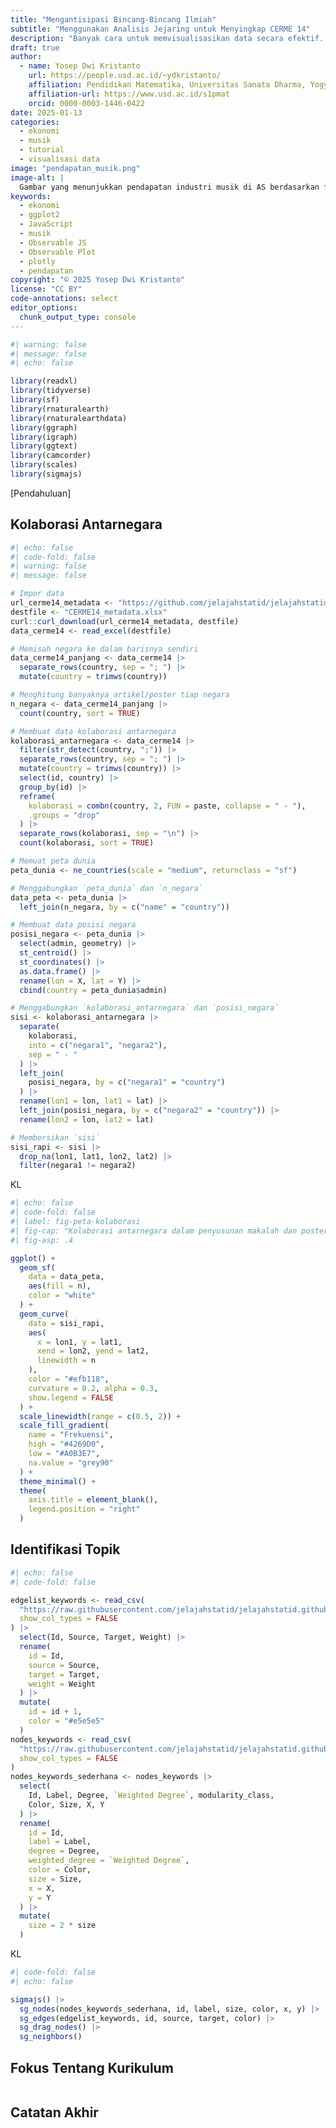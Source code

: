 ```yaml
---
title: "Mengantisipasi Bincang-Bincang Ilmiah"
subtitle: "Menggunakan Analisis Jejaring untuk Menyingkap CERME 14"
description: "Banyak cara untuk memvisualisasikan data secara efektif. Artikel ini mendemonstrasikan bagaimana memvisualisasikan data pendapatan industri musik di AS dengan menggunakan {ggplot2} dan {plotly}. Cara tersebut dilakukan dengan menggunakan pemrograman R. Tak hanya itu, artikel ini juga mendemonstrasikan bagaimana memvisualisasikan data tersebut secara interaktif dengan menggunakan Observable Plot."
draft: true
author:
  - name: Yosep Dwi Kristanto
    url: https://people.usd.ac.id/~ydkristanto/
    affiliation: Pendidikan Matematika, Universitas Sanata Dharma, Yogyakarta
    affiliation-url: https://www.usd.ac.id/s1pmat
    orcid: 0000-0003-1446-0422
date: 2025-01-13
categories:
  - ekonomi
  - musik
  - tutorial
  - visualisasi data
image: "pendapatan_musik.png"
image-alt: |
  Gambar yang menunjukkan pendapatan industri musik di AS berdasarkan format.
keywords: 
  - ekonomi
  - ggplot2
  - JavaScript
  - musik
  - Observable JS
  - Observable Plot
  - plotly
  - pendapatan
copyright: "© 2025 Yosep Dwi Kristanto"
license: "CC BY"
code-annotations: select
editor_options: 
  chunk_output_type: console
---
```


```r
#| warning: false
#| message: false
#| echo: false

library(readxl)
library(tidyverse)
library(sf)
library(rnaturalearth)
library(rnaturalearthdata)
library(ggraph)
library(igraph)
library(ggtext)
library(camcorder)
library(scales)
library(sigmajs)
```

\[Pendahuluan\]

## Kolaborasi Antarnegara

```r
#| echo: false
#| code-fold: false
#| warning: false
#| message: false

# Impor data
url_cerme14_metadata <- "https://github.com/jelajahstatid/jelajahstatid.github.io/raw/refs/heads/main/pos/2025-02-cerme14/aset/CERME14_metadata.xlsx"
destfile <- "CERME14_metadata.xlsx"
curl::curl_download(url_cerme14_metadata, destfile)
data_cerme14 <- read_excel(destfile)

# Memisah negara ke dalam barisnya sendiri
data_cerme14_panjang <- data_cerme14 |> 
  separate_rows(country, sep = "; ") |> 
  mutate(country = trimws(country))

# Menghitung banyaknya artikel/poster tiap negara
n_negara <- data_cerme14_panjang |> 
  count(country, sort = TRUE)

# Membuat data kolaborasi antarnegara
kolaborasi_antarnegara <- data_cerme14 |> 
  filter(str_detect(country, ";")) |> 
  separate_rows(country, sep = "; ") |> 
  mutate(country = trimws(country)) |> 
  select(id, country) |> 
  group_by(id) |> 
  reframe(
    kolaborasi = combn(country, 2, FUN = paste, collapse = " - "),
    .groups = "drop"
  ) |> 
  separate_rows(kolaborasi, sep = "\n") |> 
  count(kolaborasi, sort = TRUE)

# Memuat peta dunia
peta_dunia <- ne_countries(scale = "medium", returnclass = "sf")

# Menggabungkan `peta_dunia` dan `n_negara`
data_peta <- peta_dunia |> 
  left_join(n_negara, by = c("name" = "country"))

# Membuat data posisi negara
posisi_negara <- peta_dunia |> 
  select(admin, geometry) |>
  st_centroid() |> 
  st_coordinates() |> 
  as.data.frame() |> 
  rename(lon = X, lat = Y) |> 
  cbind(country = peta_dunia$admin)

# Menggabungkan `kolaborasi_antarnegara` dan `posisi_negara`
sisi <- kolaborasi_antarnegara |> 
  separate(
    kolaborasi,
    into = c("negara1", "negara2"),
    sep = " - "
  ) |> 
  left_join(
    posisi_negara, by = c("negara1" = "country")
  ) |> 
  rename(lon1 = lon, lat1 = lat) |> 
  left_join(posisi_negara, by = c("negara2" = "country")) |> 
  rename(lon2 = lon, lat2 = lat)

# Membersikan `sisi`
sisi_rapi <- sisi |> 
  drop_na(lon1, lat1, lon2, lat2) |> 
  filter(negara1 != negara2)
```

KL

```r
#| echo: false
#| code-fold: false
#| label: fig-peta-kolaborasi
#| fig-cap: "Kolaborasi antarnegara dalam penyusunan makalah dan poster CERME 14"
#| fig-asp: .4

ggplot() +
  geom_sf(
    data = data_peta, 
    aes(fill = n),
    color = "white"
  ) + 
  geom_curve(
    data = sisi_rapi,
    aes(
      x = lon1, y = lat1,
      xend = lon2, yend = lat2, 
      linewidth = n
    ), 
    color = "#efb118",
    curvature = 0.2, alpha = 0.3,
    show.legend = FALSE
  ) +
  scale_linewidth(range = c(0.5, 2)) + 
  scale_fill_gradient(
    name = "Frekuensi",
    high = "#4269D0",
    low = "#A0B3E7",
    na.value = "grey90"
  ) + 
  theme_minimal() + 
  theme(
    axis.title = element_blank(),
    legend.position = "right"
  )
```

## Identifikasi Topik

```r
#| echo: false
#| code-fold: false

edgelist_keywords <- read_csv(
  "https://raw.githubusercontent.com/jelajahstatid/jelajahstatid.github.io/refs/heads/main/pos/2025-02-cerme14/aset/edgelist_gephi.csv",
  show_col_types = FALSE
) |> 
  select(Id, Source, Target, Weight) |> 
  rename(
    id = Id,
    source = Source,
    target = Target,
    weight = Weight
  ) |> 
  mutate(
    id = id + 1,
    color = "#e5e5e5"
  )
nodes_keywords <- read_csv(
  "https://raw.githubusercontent.com/jelajahstatid/jelajahstatid.github.io/refs/heads/main/pos/2025-02-cerme14/aset/nodes_gephi.csv",
  show_col_types = FALSE
)
nodes_keywords_sederhana <- nodes_keywords |> 
  select(
    Id, Label, Degree, `Weighted Degree`, modularity_class,
    Color, Size, X, Y
  ) |> 
  rename(
    id = Id,
    label = Label,
    degree = Degree,
    weighted_degree = `Weighted Degree`,
    color = Color,
    size = Size,
    x = X,
    y = Y
  ) |> 
  mutate(
    size = 2 * size
  )
```

KL

```r
#| code-fold: false
#| echo: false

sigmajs() |> 
  sg_nodes(nodes_keywords_sederhana, id, label, size, color, x, y) |> 
  sg_edges(edgelist_keywords, id, source, target, color) |> 
  sg_drag_nodes() |> 
  sg_neighbors()
```

## Fokus Tentang Kurikulum

```r

```

## Catatan Akhir
